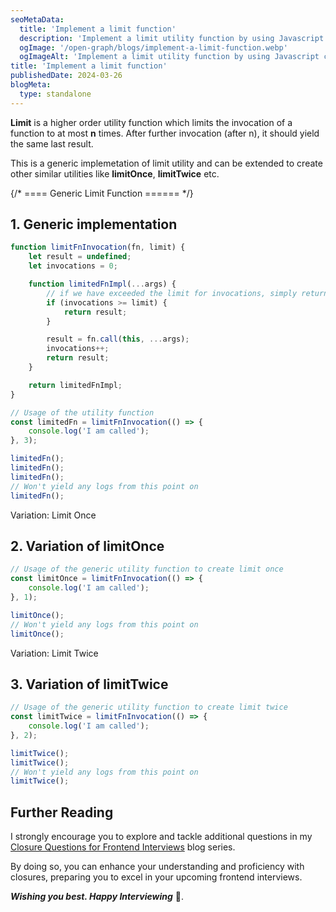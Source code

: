 ```yaml
---
seoMetaData:
  title: 'Implement a limit function'
  description: 'Implement a limit utility function by using Javascript closures.'
  ogImage: '/open-graph/blogs/implement-a-limit-function.webp'
  ogImageAlt: 'Implement a limit utility function by using Javascript closures.'
title: 'Implement a limit function'
publishedDate: 2024-03-26
blogMeta:
  type: standalone
---
```


**Limit** is a higher order utility function which limits the invocation of a function to at most **n** times. After further invocation (after n), it should yield the same last result.

This is a generic implemetation of limit utility and can be extended to create other similar utilities like **limitOnce**, **limitTwice** etc.

{/* ==== Generic Limit Function ====== */}

<section>

## 1. Generic implementation

```js
function limitFnInvocation(fn, limit) {
	let result = undefined;
	let invocations = 0;

	function limitedFnImpl(...args) {
		// if we have exceeded the limit for invocations, simply return the last result
		if (invocations >= limit) {
			return result;
		}

		result = fn.call(this, ...args);
		invocations++;
		return result;
	}

	return limitedFnImpl;
}

// Usage of the utility function
const limitedFn = limitFnInvocation(() => {
	console.log('I am called');
}, 3);

limitedFn();
limitedFn();
limitedFn();
// Won't yield any logs from this point on
limitedFn();
```

</section>

<section>

<SubHeading>Variation: Limit Once</SubHeading>
## 2. Variation of limitOnce

```js
// Usage of the generic utility function to create limit once
const limitOnce = limitFnInvocation(() => {
	console.log('I am called');
}, 1);

limitOnce();
// Won't yield any logs from this point on
limitOnce();
```

</section>

<section>

<SubHeading>Variation: Limit Twice</SubHeading>
## 3. Variation of limitTwice

```js
// Usage of the generic utility function to create limit twice
const limitTwice = limitFnInvocation(() => {
	console.log('I am called');
}, 2);

limitTwice();
limitTwice();
// Won't yield any logs from this point on
limitTwice();
```

</section>

## Further Reading

I strongly encourage you to explore and tackle additional questions in my [Closure Questions for Frontend Interviews](/blog/closure-questions-for-frontend-interviews/ 'Find more question on closures in the closure questions for frontend Interviews blog series') blog series.

By doing so, you can enhance your understanding and proficiency with closures, preparing you to excel in your upcoming frontend interviews.

**_Wishing you best. Happy Interviewing_** 🫡.
